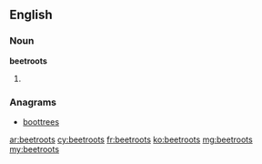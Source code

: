 ==English==

===Noun===
'''beetroots'''

# {{plural of|beetroot}}

===Anagrams===
* [[boottrees#English|boottrees]]

[[ar:beetroots]]
[[cy:beetroots]]
[[fr:beetroots]]
[[ko:beetroots]]
[[mg:beetroots]]
[[my:beetroots]]